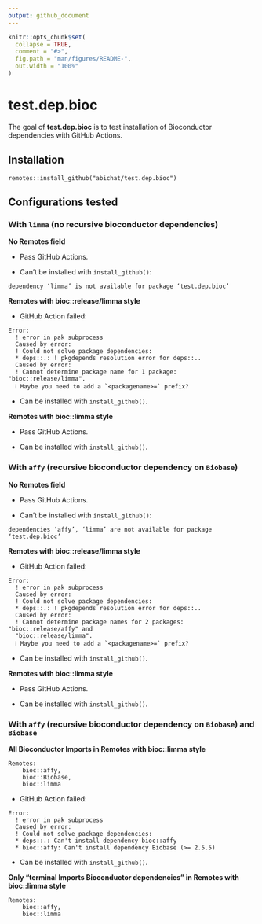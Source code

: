 ```yaml
---
output: github_document
---
```


<!-- README.md is generated from README.Rmd. Please edit that file -->

```r
knitr::opts_chunk$set(
  collapse = TRUE,
  comment = "#>",
  fig.path = "man/figures/README-",
  out.width = "100%"
)
```

# test.dep.bioc

The goal of **test.dep.bioc** is to test installation of Bioconductor dependencies with GitHub Actions.

## Installation

```
remotes::install_github("abichat/test.dep.bioc")
```

## Configurations tested

### With `limma` (no recursive bioconductor dependencies)

**No Remotes field**

* Pass GitHub Actions.

* Can't be installed with `install_github()`:

```
dependency ‘limma’ is not available for package ‘test.dep.bioc’
```

**Remotes with bioc::release/limma style**

* GitHub Action failed:

```
Error: 
  ! error in pak subprocess
  Caused by error: 
  ! Could not solve package dependencies:
  * deps::.: ! pkgdepends resolution error for deps::..
  Caused by error: 
  ! Cannot determine package name for 1 package: "bioc::release/limma".
  ℹ Maybe you need to add a `<packagename>=` prefix?
```

* Can be installed with `install_github()`.


**Remotes with bioc::limma style**

* Pass GitHub Actions.

* Can be installed with `install_github()`.


### With `affy` (recursive bioconductor dependency on `Biobase`)

**No Remotes field**

* Pass GitHub Actions.

* Can't be installed with `install_github()`:

```
dependencies ‘affy’, ‘limma’ are not available for package ‘test.dep.bioc’
```

**Remotes with bioc::release/limma style**

* GitHub Action failed:

```
Error: 
  ! error in pak subprocess
  Caused by error: 
  ! Could not solve package dependencies:
  * deps::.: ! pkgdepends resolution error for deps::..
  Caused by error: 
  ! Cannot determine package names for 2 packages: "bioc::release/affy" and
  "bioc::release/limma".
  ℹ Maybe you need to add a `<packagename>=` prefix?
```

* Can be installed with `install_github()`.


**Remotes with bioc::limma style**

* Pass GitHub Actions.

* Can be installed with `install_github()`.


### With `affy` (recursive bioconductor dependency on `Biobase`) and `Biobase`


**All Bioconductor Imports in Remotes with bioc::limma style**

```
Remotes:
    bioc::affy,
    bioc::Biobase,
    bioc::limma
```

* GitHub Action failed:

```
Error: 
  ! error in pak subprocess
  Caused by error: 
  ! Could not solve package dependencies:
  * deps::.: Can't install dependency bioc::affy
  * bioc::affy: Can't install dependency Biobase (>= 2.5.5)
```

* Can be installed with `install_github()`.


**Only "terminal Imports Bioconductor dependencies" in Remotes with bioc::limma style**

```
Remotes:
    bioc::affy,
    bioc::limma
```

